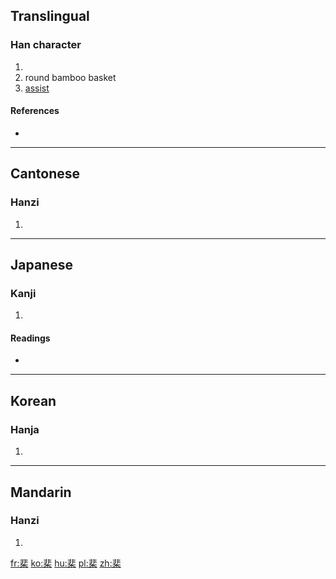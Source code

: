 ==Translingual==

===Han character===
{{Han char|rn=75|rad=木|as=08|sn=12|four=11904|canj=LYD}}

# {{vern|Chinese torreya|pedia=1}}
# round bamboo basket
# [[assist]]

====References====
* {{Han ref|kx=0532.080|dkj=14927|dj=0920.150|hdz=21230.020|uh=68D0|ud=26832|bh=D9C6|bd=55750}}


----

==Cantonese==

===Hanzi===
{{yue-hanzi|jyut=|y=fei2}}

# {{defn|lang=yue|sort=木08}}

----

==Japanese==

===Kanji===
{{ja-kanji|grade=|rs=木08}}

# {{defn|lang=ja|sort=木08}}

====Readings====
* {{ja-readings|on=[[ひ]] (hi), [[び]] (bi)|kun=[[ゆだめ]] (yudame)}}

----

==Korean==

===Hanja===
{{ko-hanja|hangeul=비|eumhun=|rv=bi|mr=pi|y=pi}}

# {{defn|lang=ko|sort=木08}}

----

==Mandarin==

===Hanzi===
{{cmn-hanzi|pin=[[fěi]] ([[fei3]])|wg=fei<sup>3</sup>}}

# {{defn|lang=cmn|sort=木08}}

[[fr:棐]]
[[ko:棐]]
[[hu:棐]]
[[pl:棐]]
[[zh:棐]]